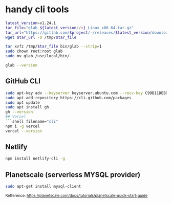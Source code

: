 # handy cli tools

```bash filename="gitlab cli"
latest_version=v1.24.1
tar_file="glab_${latest_version//v}_Linux_x86_64.tar.gz"
tar_url="https://gitlab.com/$project/-/releases/$latest_version/downloads/$tar_file"
wget $tar_url -O /tmp/$tar_file

tar xvfz /tmp/$tar_file bin/glab --strip=1
sudo chown root:root glab
sudo mv glab /usr/local/bin/.

glab --version
```
## GitHub CLI

```bash
sudo apt-key adv --keyserver keyserver.ubuntu.com --recv-key C99B11DEB97541F0
sudo apt-add-repository https://cli.github.com/packages
sudo apt update
sudo apt install gh
gh --version
## Vercel
```shell filename="cli"
npm i -g vercel
vercel --version
```
## Netlify
```bash filename="Netlify CLI"
npm install netlify-cli -g
```

## Planetscale (serverless MYSQL provider)

```bash filename="planetscale CLI"
sudo apt-get install mysql-client
```

<small>Refference: https://planetscale.com/docs/tutorials/planetscale-quick-start-guide</small>
